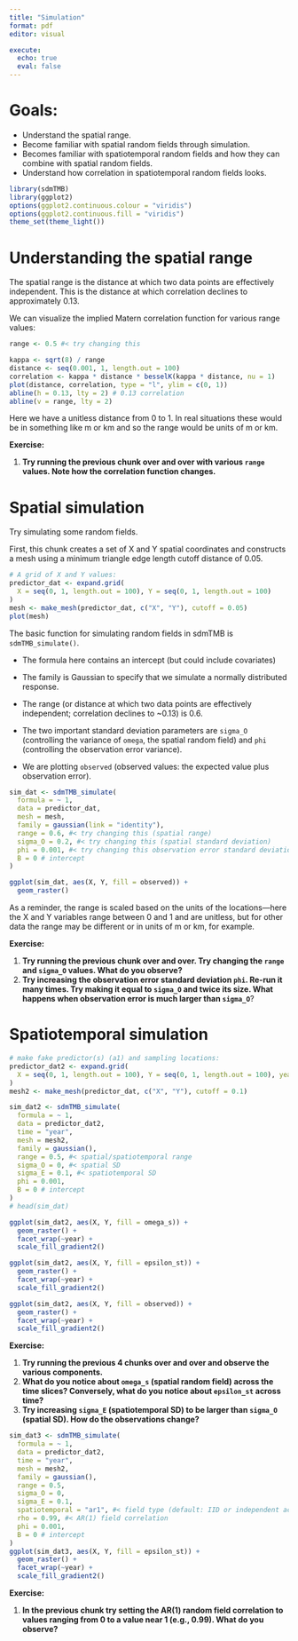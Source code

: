 ```yaml
---
title: "Simulation"
format: pdf
editor: visual

execute: 
  echo: true
  eval: false
---
```


# Goals:

- Understand the spatial range.
- Become familiar with spatial random fields through simulation.
- Becomes familiar with spatiotemporal random fields and how they can combine
  with spatial random fields.
- Understand how correlation in spatiotemporal random fields looks.

```r
library(sdmTMB)
library(ggplot2)
options(ggplot2.continuous.colour = "viridis")
options(ggplot2.continuous.fill = "viridis")
theme_set(theme_light())
```

# Understanding the spatial range

The spatial range is the distance at which two data points are effectively independent. This is the distance at which correlation declines to approximately 0.13.

We can visualize the implied Matern correlation function for various range values:

```r
range <- 0.5 #< try changing this

kappa <- sqrt(8) / range
distance <- seq(0.001, 1, length.out = 100)
correlation <- kappa * distance * besselK(kappa * distance, nu = 1)
plot(distance, correlation, type = "l", ylim = c(0, 1))
abline(h = 0.13, lty = 2) # 0.13 correlation
abline(v = range, lty = 2)
```

Here we have a unitless distance from 0 to 1. In real situations these would be in something like m or km and so the range would be units of m or km.

**Exercise:**

1.  **Try running the previous chunk over and over with various `range` values. Note how the correlation function changes.**

# Spatial simulation

Try simulating some random fields.

First, this chunk creates a set of X and Y spatial coordinates and constructs a mesh using a minimum triangle edge length cutoff distance of 0.05.

```r
# A grid of X and Y values:
predictor_dat <- expand.grid(
  X = seq(0, 1, length.out = 100), Y = seq(0, 1, length.out = 100)
)
mesh <- make_mesh(predictor_dat, c("X", "Y"), cutoff = 0.05)
plot(mesh)
```

The basic function for simulating random fields in sdmTMB is `sdmTMB_simulate()`.

-   The formula here contains an intercept (but could include covariates)

-   The family is Gaussian to specify that we simulate a normally distributed response.

-   The range (or distance at which two data points are effectively independent; correlation declines to \~0.13) is 0.6.

-   The two important standard deviation parameters are `sigma_O` (controlling the variance of `omega`, the spatial random field) and `phi` (controlling the observation error variance).

-   We are plotting `observed` (observed values: the expected value plus observation error).

```r
sim_dat <- sdmTMB_simulate(
  formula = ~ 1,
  data = predictor_dat,
  mesh = mesh,
  family = gaussian(link = "identity"),
  range = 0.6, #< try changing this (spatial range)
  sigma_O = 0.2, #< try changing this (spatial standard deviation)
  phi = 0.001, #< try changing this observation error standard deviation
  B = 0 # intercept
)

ggplot(sim_dat, aes(X, Y, fill = observed)) +
  geom_raster()
```

As a reminder, the range is scaled based on the units of the locations---here the X and Y variables range between 0 and 1 and are unitless, but for other data the range may be different or in units of m or km, for example.

**Exercise:**

1.  **Try running the previous chunk over and over. Try changing the `range` and `sigma_O` values. What do you observe?**
2.  **Try increasing the observation error standard deviation `phi`. Re-run it many times. Try making it equal to `sigma_O` and twice its size. What happens when observation error is much larger than `sigma_O`**?

# Spatiotemporal simulation

```r
# make fake predictor(s) (a1) and sampling locations:
predictor_dat2 <- expand.grid(
  X = seq(0, 1, length.out = 100), Y = seq(0, 1, length.out = 100), year = 1:6
)
mesh2 <- make_mesh(predictor_dat, c("X", "Y"), cutoff = 0.1)
```

```r
sim_dat2 <- sdmTMB_simulate(
  formula = ~ 1,
  data = predictor_dat2,
  time = "year",
  mesh = mesh2,
  family = gaussian(),
  range = 0.5, #< spatial/spatiotemporal range
  sigma_O = 0, #< spatial SD
  sigma_E = 0.1, #< spatiotemporal SD
  phi = 0.001,
  B = 0 # intercept
)
# head(sim_dat)
```

```r
ggplot(sim_dat2, aes(X, Y, fill = omega_s)) +
  geom_raster() +
  facet_wrap(~year) +
  scale_fill_gradient2()
```

```r
ggplot(sim_dat2, aes(X, Y, fill = epsilon_st)) +
  geom_raster() +
  facet_wrap(~year) +
  scale_fill_gradient2()
```

```r
ggplot(sim_dat2, aes(X, Y, fill = observed)) +
  geom_raster() +
  facet_wrap(~year) +
  scale_fill_gradient2()
```

**Exercise:**

1.  **Try running the previous 4 chunks over and over and observe the various components.**
2.  **What do you notice about `omega_s` (spatial random field) across the time slices? Conversely, what do you notice about `epsilon_st` across time?**
3.  **Try increasing `sigma_E` (spatiotemporal SD) to be larger than `sigma_O` (spatial SD). How do the observations change?**

```r
sim_dat3 <- sdmTMB_simulate(
  formula = ~ 1,
  data = predictor_dat2,
  time = "year",
  mesh = mesh2,
  family = gaussian(),
  range = 0.5,
  sigma_O = 0,
  sigma_E = 0.1,
  spatiotemporal = "ar1", #< field type (default: IID or independent across years)
  rho = 0.99, #< AR(1) field correlation
  phi = 0.001,
  B = 0 # intercept
)
ggplot(sim_dat3, aes(X, Y, fill = epsilon_st)) +
  geom_raster() +
  facet_wrap(~year) +
  scale_fill_gradient2()
```

**Exercise:**

1.  **In the previous chunk try setting the AR(1) random field correlation to values ranging from 0 to a value near 1 (e.g., 0.99). What do you observe?**
